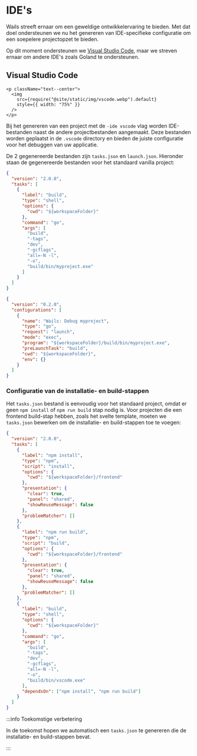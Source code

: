 # IDE's

Wails streeft ernaar om een geweldige ontwikkelervaring te bieden. Met dat doel ondersteunen we nu het genereren van IDE-specifieke configuratie om een soepelere projectopzet te bieden.

Op dit moment ondersteunen we [Visual Studio Code](https://code.visualstudio.com/), maar we streven ernaar om andere IDE's zoals Goland te ondersteunen.

## Visual Studio Code

```mdx-code-block
<p className="text--center">
  <img
    src={require("@site/static/img/vscode.webp").default}
    style={{ width: "75%" }}
  />
</p>
```

Bij het genereren van een project met de `-ide vscode` vlag worden IDE-bestanden naast de andere projectbestanden aangemaakt.
Deze bestanden worden geplaatst in de `.vscode` directory en bieden de juiste configuratie voor het debuggen van uw applicatie.

De 2 gegenereerde bestanden zijn `tasks.json` en `launch.json`. Hieronder staan de gegenereerde bestanden voor het standaard vanilla project:

```json title="tasks.json"
{
  "version": "2.0.0",
  "tasks": [
    {
      "label": "build",
      "type": "shell",
      "options": {
        "cwd": "${workspaceFolder}"
      },
      "command": "go",
      "args": [
        "build",
        "-tags",
        "dev",
        "-gcflags",
        "all=-N -l",
        "-o",
        "build/bin/myproject.exe"
      ]
    }
  ]
}
```

```json title="launch.json"
{
  "version": "0.2.0",
  "configurations": [
    {
      "name": "Wails: Debug myproject",
      "type": "go",
      "request": "launch",
      "mode": "exec",
      "program": "${workspaceFolder}/build/bin/myproject.exe",
      "preLaunchTask": "build",
      "cwd": "${workspaceFolder}",
      "env": {}
    }
  ]
}
```

### Configuratie van de installatie- en build-stappen

Het `tasks.json` bestand is eenvoudig voor het standaard project, omdat er geen `npm install` of `npm run build` stap nodig is.
Voor projecten die een frontend build-stap hebben, zoals het svelte template, moeten we `tasks.json` bewerken om de installatie- en build-stappen toe te voegen:

```json title="tasks.json"
{
  "version": "2.0.0",
  "tasks": [
    {
      "label": "npm install",
      "type": "npm",
      "script": "install",
      "options": {
        "cwd": "${workspaceFolder}/frontend"
      },
      "presentation": {
        "clear": true,
        "panel": "shared",
        "showReuseMessage": false
      },
      "problemMatcher": []
    },
    {
      "label": "npm run build",
      "type": "npm",
      "script": "build",
      "options": {
        "cwd": "${workspaceFolder}/frontend"
      },
      "presentation": {
        "clear": true,
        "panel": "shared",
        "showReuseMessage": false
      },
      "problemMatcher": []
    },
    {
      "label": "build",
      "type": "shell",
      "options": {
        "cwd": "${workspaceFolder}"
      },
      "command": "go",
      "args": [
        "build",
        "-tags",
        "dev",
        "-gcflags",
        "all=-N -l",
        "-o",
        "build/bin/vscode.exe"
      ],
      "dependsOn": ["npm install", "npm run build"]
    }
  ]
}
```

:::info Toekomstige verbetering

In de toekomst hopen we automatisch een `tasks.json` te genereren die de installatie- en build-stappen bevat.

:::